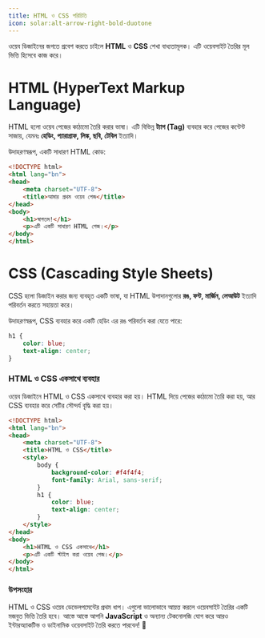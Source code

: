 ```yaml
---
title: HTML ও CSS পরিচিতি 
icon: solar:alt-arrow-right-bold-duotone
---
```



ওয়েব ডিজাইনের জগতে প্রবেশ করতে চাইলে **HTML** ও **CSS** শেখা বাধ্যতামূলক। এটি ওয়েবসাইট তৈরির মূল ভিত্তি হিসেবে কাজ করে।  

# **HTML (HyperText Markup Language)**  
HTML হলো ওয়েব পেজের কাঠামো তৈরি করার ভাষা। এটি বিভিন্ন **ট্যাগ (Tag)** ব্যবহার করে পেজের কন্টেন্ট সাজায়, যেমনঃ **হেডিং, প্যারাগ্রাফ, লিঙ্ক, ছবি, টেবিল** ইত্যাদি।  

উদাহরণস্বরূপ, একটি সাধারণ HTML কোড:  

```html
<!DOCTYPE html>
<html lang="bn">
<head>
    <meta charset="UTF-8">
    <title>আমার প্রথম ওয়েব পেজ</title>
</head>
<body>
    <h1>স্বাগতম!</h1>
    <p>এটি একটি সাধারণ HTML পেজ।</p>
</body>
</html>
```  

# **CSS (Cascading Style Sheets)**  
CSS হলো ডিজাইন করার জন্য ব্যবহৃত একটি ভাষা, যা HTML উপাদানগুলোর **রঙ, ফন্ট, মার্জিন, লেআউট** ইত্যাদি পরিবর্তন করতে সহায়তা করে।  

উদাহরণস্বরূপ, CSS ব্যবহার করে একটি হেডিং এর রঙ পরিবর্তন করা যেতে পারে:  

```css
h1 {
    color: blue;
    text-align: center;
}
```  

### **HTML ও CSS একসাথে ব্যবহার**  
ওয়েব ডিজাইনে HTML ও CSS একসাথে ব্যবহার করা হয়। HTML দিয়ে পেজের কাঠামো তৈরি করা হয়, আর CSS ব্যবহার করে সেটির সৌন্দর্য বৃদ্ধি করা হয়।  

```html
<!DOCTYPE html>
<html lang="bn">
<head>
    <meta charset="UTF-8">
    <title>HTML ও CSS</title>
    <style>
        body {
            background-color: #f4f4f4;
            font-family: Arial, sans-serif;
        }
        h1 {
            color: blue;
            text-align: center;
        }
    </style>
</head>
<body>
    <h1>HTML ও CSS একসাথে</h1>
    <p>এটি একটি স্টাইল করা ওয়েব পেজ।</p>
</body>
</html>
```  

### **উপসংহার**  
HTML ও CSS ওয়েব ডেভেলপমেন্টের প্রথম ধাপ। এগুলো ভালোভাবে আয়ত্ত করলে ওয়েবসাইট তৈরির একটি মজবুত ভিত্তি তৈরি হবে। আস্তে আস্তে আপনি **JavaScript** ও অন্যান্য টেকনোলজি যোগ করে আরও ইন্টারঅ্যাকটিভ ও ডাইনামিক ওয়েবসাইট তৈরি করতে পারবেন! 🚀